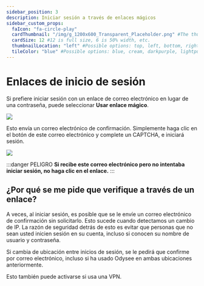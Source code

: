 ---
sidebar_position: 3
description: Iniciar sesión a través de enlaces mágicos
sidebar_custom_props:
  faIcon: "fa-circle-play"
  cardThumbnail: "/img/g_1200x600_Transparent_Placeholder.png" #The thumbnail on the category card.
  cardSize: 12 #12 is full size, 6 is 50% width, etc.
  thumbnailLocation: "left" #Possible options: top, left, bottom, right, none
  tileColor: "blue" #Possible options: blue, cream, darkpurple, lightpurple, mauve, orange, pink, none
---

# Enlaces de inicio de sesión

Si prefiere iniciar sesión con un enlace de correo electrónico en lugar de una contraseña, puede seleccionar **Usar enlace mágico**.

![](/img/es/image_20.png)

Esto envía un correo electrónico de confirmación. Simplemente haga clic en el botón de este correo electrónico y complete un CAPTCHA, e iniciará sesión.

![](/img/es/image_21.png)

:::danger PELIGRO
**Si recibe este correo electrónico pero no intentaba iniciar sesión, no haga clic en el enlace.**
:::

## ¿Por qué se me pide que verifique a través de un enlace?

A veces, al iniciar sesión, es posible que se le envíe un correo electrónico de confirmación sin solicitarlo. Esto sucede cuando detectamos un cambio de IP. La razón de seguridad detrás de esto es evitar que personas que no sean usted inicien sesión en su cuenta, incluso si conocen su nombre de usuario y contraseña.

Si cambia de ubicación entre inicios de sesión, se le pedirá que confirme por correo electrónico, incluso si ha usado Odysee en ambas ubicaciones anteriormente.

Esto también puede activarse si usa una VPN.